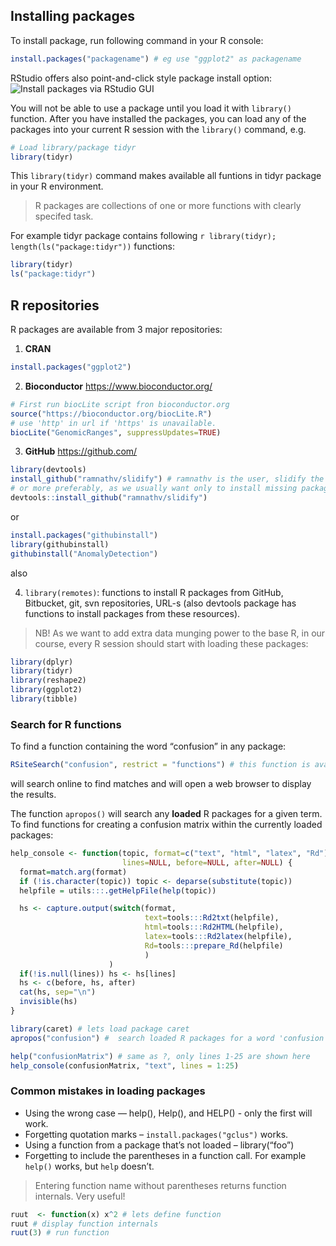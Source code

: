 ## Installing packages

To install package, run following command in your R console:
```r
install.packages("packagename") # eg use "ggplot2" as packagename
```
RStudio offers also point-and-click style package install option:
![Install packages via RStudio GUI](graphs/RStudio_package.install.png)


You will not be able to use a package until you load it with `library()` function. 
After you have installed the packages, you can load any of the packages into your current R session with the `library()` command, e.g. 

```r
# Load library/package tidyr
library(tidyr)
```

This `library(tidyr)` command makes available all funtions in tidyr package in your R environment.

> R packages are collections of one or more functions with clearly specifed task. 

For example tidyr package contains following `r library(tidyr); length(ls("package:tidyr"))` functions:

```r
library(tidyr)
ls("package:tidyr")
```


## R repositories
R packages are available from 3 major repositories:

1. __CRAN__ 

```r
install.packages("ggplot2")
```

2. __Bioconductor__ [https://www.bioconductor.org/](https://www.bioconductor.org/)

```r
# First run biocLite script fron bioconductor.org
source("https://bioconductor.org/biocLite.R")  
# use 'http' in url if 'https' is unavailable. 
biocLite("GenomicRanges", suppressUpdates=TRUE)
```

3. __GitHub__ [https://github.com/](https://github.com/)

```r
library(devtools)
install_github("ramnathv/slidify") # ramnathv is the user, slidify the package.
# or more preferably, as we usually want only to install missing package and to avoid side effects i.e. loading entire package to environment, we use: 
devtools::install_github("ramnathv/slidify")
```

or

```r
install.packages("githubinstall")
library(githubinstall)
githubinstall("AnomalyDetection")
```

also 

4. `library(remotes)`: functions to install R packages from GitHub, Bitbucket, git, svn repositories, URL-s (also devtools package has functions to install packages from these resources).


> NB! As we want to add extra data munging power to the base R, in our course, every R session should start with loading these packages:

```r
library(dplyr)
library(tidyr)
library(reshape2)
library(ggplot2)
library(tibble)
```


### Search for R functions

To find a function containing the word "confusion" in any package:

```r
RSiteSearch("confusion", restrict = "functions") # this function is avaible from base R
```

will search online to find matches and will open a web browser to display the results. 


The function `apropos()` will search any **loaded** R packages for a given term. 
To find functions for creating a confusion matrix within the currently loaded packages:

```r
help_console <- function(topic, format=c("text", "html", "latex", "Rd"),
                         lines=NULL, before=NULL, after=NULL) {  
  format=match.arg(format)
  if (!is.character(topic)) topic <- deparse(substitute(topic))
  helpfile = utils:::.getHelpFile(help(topic))

  hs <- capture.output(switch(format, 
                              text=tools:::Rd2txt(helpfile),
                              html=tools:::Rd2HTML(helpfile),
                              latex=tools:::Rd2latex(helpfile),
                              Rd=tools:::prepare_Rd(helpfile)
                              )
                      )
  if(!is.null(lines)) hs <- hs[lines]
  hs <- c(before, hs, after)
  cat(hs, sep="\n")
  invisible(hs)
}
```


```r
library(caret) # lets load package caret
apropos("confusion") #  search loaded R packages for a word 'confusion'
```


```r
help("confusionMatrix") # same as ?, only lines 1-25 are shown here
help_console(confusionMatrix, "text", lines = 1:25)
```


### Common mistakes in loading packages

+ Using the wrong case — help(), Help(), and HELP() - only the first will work.
+ Forgetting quotation marks -- `install.packages("gclus")` works.
+ Using a function from a package that's not loaded – library("foo")
+ Forgetting to include the parentheses in a function call. For example `help()` works, but `help` doesn't. 

> Entering function name without parentheses returns function internals. Very useful!

```r
ruut  <- function(x) x^2 # lets define function
ruut # display function internals
ruut(3) # run function
```

<!-- Even if there are no **function arguments**, you still need the `()` appended to function name to execute function. -->

<!-- ```{r} -->
<!-- twoplustwo <- function() 2+2 # here we define our function -->
<!-- twoplustwo # lets see whats in it -->
<!-- twoplustwo() # run function -->
<!-- ``` -->

